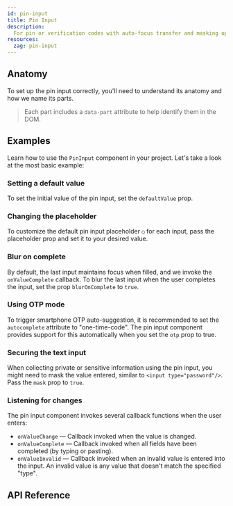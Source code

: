 ```yaml
---
id: pin-input
title: Pin Input
description:
  For pin or verification codes with auto-focus transfer and masking options.
resources:
  zag: pin-input
---
```



<ComponentPreview />

## Anatomy

To set up the pin input correctly, you'll need to understand its anatomy and how
we name its parts.

> Each part includes a `data-part` attribute to help identify them in the DOM.

<Anatomy id="pin-input" />

## Examples

Learn how to use the `PinInput` component in your project. Let's take a look at
the most basic example:

<Story id="Basic" />

### Setting a default value

To set the initial value of the pin input, set the `defaultValue` prop.

<Story id="InitialValue" />

### Changing the placeholder

To customize the default pin input placeholder `○` for each input, pass the
placeholder prop and set it to your desired value.

<Story id="Customized" />

### Blur on complete

By default, the last input maintains focus when filled, and we invoke the
`onValueComplete` callback. To blur the last input when the user completes the
input, set the prop `blurOnComplete` to `true`.

<Story id="Blurred" />

### Using OTP mode

To trigger smartphone OTP auto-suggestion, it is recommended to set the
`autocomplete` attribute to "one-time-code". The pin input component provides
support for this automatically when you set the `otp` prop to true.

<Story id="OTPMode" />

### Securing the text input

When collecting private or sensitive information using the pin input, you might
need to mask the value entered, similar to `<input type="password"/>`. Pass the
`mask` prop to `true`.

<Story id="WithMask" />

### Listening for changes

The pin input component invokes several callback functions when the user enters:

- `onValueChange` — Callback invoked when the value is changed.
- `onValueComplete` — Callback invoked when all fields have been completed (by
  typing or pasting).
- `onValueInvalid` — Callback invoked when an invalid value is entered into the
  input. An invalid value is any value that doesn't match the specified "type".

## API Reference

<ComponentTypes />
